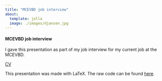 ---
title: "MCEVBD job interview"
about:
  template: jolla
  image: ./images/djansen.jpg
---

#### MCEVBD job interview 

I gave this presentation as part of my job interview for my current job at the MCEVBD.

<a href="./files/MCEVBD_interview/MCEVBD_presentation.pdf  ">CV</a>

This presentation was made with LaTeX. The raw code can be found [here](./MCEVBD_interview/JansenD_presentation.Rtex).
